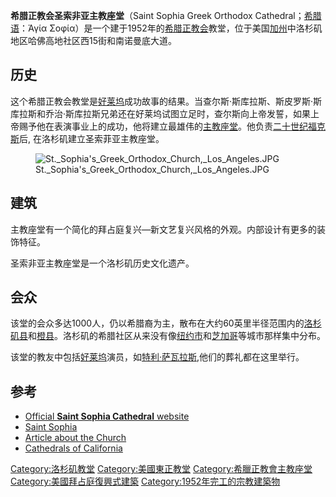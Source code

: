 {{Infobox church
| name                   = 希腊正教会圣索非亚主教座堂
| image                  = Saint Sophia Greex Orthodox Cathedral (Los Angeles).jpg
| imagesize              = 250
| location               =[[美国|美国]][[加州|加州]][[洛杉矶|洛杉矶]]哈佛高地南诺曼底大道1324号
| denomination           = [[希腊正教会|希腊正教会]]
| website                = [http://www.stsophia.org/ www.stsophia.org]
| heritage designation   = 洛杉矶历史文化遗产 #120 
| designated date        = 1973年6月6日
| style                  =新拜占庭—新文艺复兴
| completed date         = 1952
| capacity               = 2,000 <ref>http://www.patrides.com/jun03/enstsoph.htm</ref>
| archdiocese            = [[希腊正教美国总教区|希腊正教美国总教区]]
}}
'''希腊正教会圣索非亚主教座堂'''（Saint Sophia Greek Orthodox Cathedral；[[希腊语|希腊语]]：Ἁγία Σοφία）是一个建于1952年的[[希腊正教会|希腊正教会]]教堂，位于美国[[加州|加州]]中洛杉矶地区哈佛高地社区西15街和南诺曼底大道。

==历史==
这个希腊正教会教堂是[[好莱坞|好莱坞]]成功故事的结果。当查尔斯·斯库拉斯、斯皮罗斯·斯库拉斯和乔治·斯库拉斯兄弟还在好莱坞试图立足时，查尔斯向上帝发誓，如果上帝赐予他在表演事业上的成功，他将建立最雄伟的[[主教座堂|主教座堂]]。他负责[[二十世纪福克斯|二十世纪福克斯]]后, 在洛杉矶建立圣索菲亚主教座堂。

[[Image:St._Sophia's_Greek_Orthodox_Church,_Los_Angeles.JPG|thumb]]
==建筑==
主教座堂有一个简化的拜占庭复兴—新文艺复兴风格的外观。内部设计有更多的装饰特征。

圣索非亚主教座堂是一个洛杉矶历史文化遗产。

==会众==
该堂的会众多达1000人，仍以希腊裔为主，散布在大约60英里半径范围内的[[洛杉矶县|洛杉矶县]]和[[橙县|橙县]]。洛杉矶的希腊社区从来没有像[[纽约市|纽约市]]和[[芝加哥|芝加哥]]等城市那样集中分布。

该堂的教友中包括[[好莱坞|好莱坞]]演员，如[[特利·萨瓦拉斯|特利·萨瓦拉斯]],他们的葬礼都在这里举行。

==参考==
{{Reflist}}
*[http://www.stsophia.org/ Official '''Saint Sophia Cathedral''' website] {{Wayback|url=http://www.stsophia.org/ |date=20190216015220 }}
*[http://www.seeing-stars.com/Churches/SaintSophia.shtml Saint Sophia] {{Wayback|url=http://www.seeing-stars.com/Churches/SaintSophia.shtml |date=20060329054807 }}
*[http://www.patrides.com/jun03/enstsoph.htm Article about the Church] {{Wayback|url=http://www.patrides.com/jun03/enstsoph.htm |date=20051016211431 }}
*[https://web.archive.org/web/20071012205719/http://www.cathedralsofcalifornia.com/ Cathedrals of California]
{{coord|34|02|45|N|118|18|00|W|region:US_type:landmark_source:kolossus-ruwiki|display=title}}

[[Category:洛杉矶教堂|Category:洛杉矶教堂]]
[[Category:美國東正教堂|Category:美國東正教堂]]
[[Category:希臘正教會主教座堂|Category:希臘正教會主教座堂]]
[[Category:美國拜占庭復興式建築|Category:美國拜占庭復興式建築]]
[[Category:1952年完工的宗教建築物|Category:1952年完工的宗教建築物]]